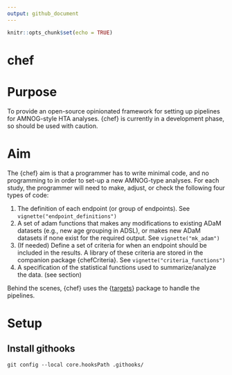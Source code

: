 ```yaml
---
output: github_document
---
```


<!-- README.md is generated from README.Rmd. Please edit that file -->

```r
knitr::opts_chunk$set(echo = TRUE)
```
# chef

# Purpose

To provide an open-source opinionated framework for setting up pipelines for AMNOG-style HTA analyses. {chef} is currently in a development phase, so should be used with caution.

# Aim

The {chef} aim is that a programmer has to write minimal code, and no programming to in order to set-up a new AMNOG-type analyses. For each study, the programmer will need to make, adjust, or check the following four types of code:

1.  The definition of each endpoint (or group of endpoints). See `vignette("endpoint_definitions")`
2.  A set of adam functions that makes any modifications to existing ADaM datasets (e.g., new age grouping in ADSL), or makes new ADaM datasets if none exist for the required output. See `vignette("mk_adam")`
3.  (If needed) Define a set of criteria for when an endpoint should be included in the results. A library of these criteria are stored in the companion package {chefCriteria}. See `vignette("criteria_functions")`
4.  A specification of the statistical functions used to summarize/analyze the data. (see section)

Behind the scenes, {chef} uses the {[targets](https://books.ropensci.org/targets/)} package to handle the pipelines.

# Setup

## Install githooks

```
git config --local core.hooksPath .githooks/
```